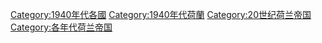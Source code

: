 [[Category:1940年代各國|Category:1940年代各國]]
[[Category:1940年代荷蘭|Category:1940年代荷蘭]]
[[Category:20世纪荷兰帝国|Category:20世纪荷兰帝国]]
[[Category:各年代荷兰帝国|Category:各年代荷兰帝国]]